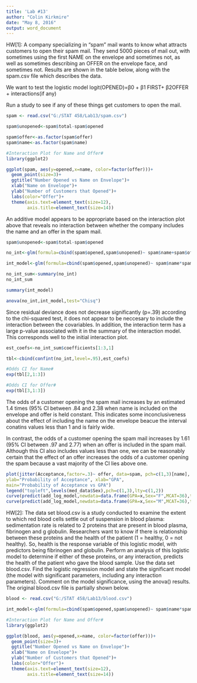 ```yaml
---
title: 'Lab #13'
author: "Colin Kirkmire"
date: "May 8, 2016"
output: word_document
---
```


HW[1]: A company specializing in “spam” mail wants to know what attracts customers to open their spam mail. They send 5000 pieces of mail out, with sometimes using the first NAME on the envelope and sometimes not, as well as sometimes describing an OFFER on the envelope face, and sometimes not. Results are shown in the table below,
along with the spam.csv file which describes the data.

We want to test the logistic model
logit(OPENED)=β0 + β1 FIRST+ β2OFFER + interactions(if any)

Run a study to see if any of these things get customers to open the mail.

```r
spam <- read.csv("G:/STAT 458/Lab13/spam.csv")

spam$unopened<-spam$total-spam$opened

spam$offer<-as.factor(spam$offer)
spam$name<-as.factor(spam$name)

#Interaction Plot for Name and Offer#
library(ggplot2)

ggplot(spam, aes(y=opened,x=name, color=factor(offer)))+
  geom_point(size=3)+
  ggtitle("Number Opened vs Name on Envelope")+
  xlab("Name on Envelope")+
  ylab("Number of Customers that Opened")+
  labs(color="Offer")+
  theme(axis.text=element_text(size=12),
        axis.title=element_text(size=14))
```


An additive model appears to be appropriate based on the interaction plot above that reveals no interaction between whether the company includes the name and an offer in the spam mail.


```r

spam$unopened<-spam$total-spam$opened

no_int<-glm(formula=cbind(spam$opened,spam$unopened)~ spam$name+spam$offer, family=binomial(logit))

int_model<-glm(formula=cbind(spam$opened,spam$unopened)~ spam$name*spam$offer, family=binomial(logit))

no_int_sum<-summary(no_int)
no_int_sum

summary(int_model)

anova(no_int,int_model,test="Chisq")

```

Since residual deviance does not decrease significantly (p=.39) according to the chi-squared test, it does not appear to be neccesary to include the interaction between the covariables. In addition, the interaction term has a large p-value associated with it in the summary of the interaction model.  This corresponds well to the initial interaction plot.


```r
est_coefs<-no_int_sum$coefficients[1:3,1]

tbl<-cbind(confint(no_int,level=.95),est_coefs)

#Odds CI for Name#
exp(tbl[2,1:3])

#Odds CI for Offer#
exp(tbl[3,1:3])

```
The odds of a customer opening the spam mail increases by an estimated 1.4 times (95% CI between .84 and 2.38 when name is included on the envelope and offer is held constant. This indicates some inconclusiveness about the effect of including the name on the envelope beacue the interval conatins values less than 1 and is fairly wide.

In contrast, the odds of a customer opening the spam mail increases by 1.61 (95% CI between .97 and 2.77) when an offer is included in the spam mail.  Although this CI also includes values less than one, we can be reasonably certain that the effect of an offer increases the odds of a customer opening the spam because a vast majority of the CI lies above one.


```r
plot(jitter(Acceptance,factor=.3)~ offer, data=spam, pch=c(1,3)[name],
ylab="Probability of Acceptance", xlab="GPA",
main="Probability of Acceptance vs GPA")
legend("topleft",levels(med_data$Sex),pch=c(1,3),lty=c(1,2))
curve(predict(add_log_model,newdata=data.frame(GPA=x,Sex="F",MCAT=36),type="response"),add=T)
curve(predict(add_log_model,newdata=data.frame(GPA=x,Sex="M",MCAT=36),type="response"),lty=2,add=T)
```


HW[2]: The data set blood.csv is a study conducted to examine the extent to which
red blood cells settle out of suspension in blood plasma: sedimentation rate is related
to 2 proteins that are present in blood plasma, fibrinogen and g globulin. Researchers
want to know if there is relationship between these proteins and the health of the
patient (1 = healthy, 0 = not healthy). So, health is the response variable of this
logistic model, with predictors being fibrinogen and globulin. Perform an analysis
of this logistic model to determine if either of these proteins, or any interaction,
predicts the health of the patient who gave the blood sample.
Use the data set blood.csv. Find the logistic regression model and state the
significant model (the model with significant parameters, including any interaction
parameters). Comment on the model significance, using the anova() results. The
original blood.csv file is partially shown below.


```r
blood <- read.csv("G:/STAT 458/Lab13/blood.csv")

int_model<-glm(formula=cbind(spam$opened,spam$unopened)~ spam$name*spam$offer, family=binomial(logit))

#Interaction Plot for Name and Offer#
library(ggplot2)

ggplot(blood, aes(y=opened,x=name, color=factor(offer)))+
  geom_point(size=3)+
  ggtitle("Number Opened vs Name on Envelope")+
  xlab("Name on Envelope")+
  ylab("Number of Customers that Opened")+
  labs(color="Offer")+
  theme(axis.text=element_text(size=12),
        axis.title=element_text(size=14))


```















